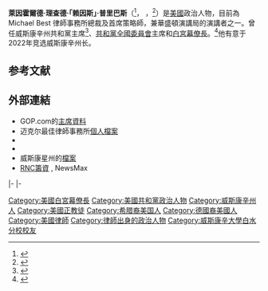 {{noteTA
|G1 = USGov
|1=zh-cn:普里巴斯;zh-tw:蒲博思;zh-hant:普里巴斯;zh-hans:普里巴斯;
|2=zh-cn:赖因斯;zh-hant:賴因斯;zh-hans:赖因斯;zh-tw:萊恩斯;
}}
{{Infobox officeholder
|name         = 赖因斯·普里巴斯<br>Reince Priebus
|image        = Reince Priebus by Gage Skidmore.jpg
|office       = [[白宮幕僚長|白宮幕僚長]]
|president    = [[唐納·川普|唐納·川普]]
|term_start   = 2017年1月20日
|term_end     = 2017年7月27日
|predecessor  = [[代尼斯·马克多纳|代尼斯·马克多纳]]
|successor    = [[約翰·F·凱利|約翰·F·凱利]]
|office1      = [[共和黨全國委員會|共和黨全國委員會]]主席
|term_start1  = 2011年1月14日
|term_end1    = 2017年1月19日
|predecessor1 = {{le|迈克尔·斯蒂尔|Michael Steele|迈克尔·-{zh-tw:史蒂爾;zh-hans:斯蒂尔;zh-hant:斯蒂爾;}-}}
|successor1   = {{le|羅娜·羅姆尼·麥克丹尼爾|Ronna Romney McDaniel}}
|office2      = {{le|威斯康辛州共和黨|Republican Party of Wisconsin}}主席
|term_start2  = 2007年
|term_end2    = 2011年
|predecessor2 = {{le|理查德·W·格雷伯|Richard W. Graber}}
|successor2   = {{le|布拉德·考特尼|Brad Courtney}}
|birth_name   = 
|birth_date   = {{birth date and age|1972|03|18}}
|birth_place  = [[美國|美國]][[新澤西州|新澤西州]]{{le|多佛 (新澤西州)|Dover, New Jersey|多佛}}
|death_date   = 
|death_place  = 
|party        = [[共和黨_(美國)|共和黨]]
|allegiance   = {{flag|United States}}
|branch       = {{flag|United States Navy}}
|serviceyears = 2019年—
|rank         = [[少尉|少尉]]
|unit         = {{tsl|en|United States Navy Reserve|美国海军后备舰队}}
|spouse       = 莎莉·普里巴斯<!--Sally Priebus-->
|children     = 2
|alma_mater   = [[威斯康辛大學白水分校|威斯康辛大學白水分校]]{{small|（[[文學士|BA]]）}}<br>[[邁阿密大學_(佛罗里达州)|邁阿密大學]]{{small|（[[法律博士|JD]]）}}
}}
'''萊因霍爾德·理查德·「赖因斯」·普里巴斯'''（{{lang-en|Reinhold Richard "Reince" Priebus}}<ref name="GOPBio">{{cite web |url=https://gop.com/leaders/national-chairman-reince-priebus-nt |title=Reince Priebus |author= |date= |work=GOP.com |publisher=Republican National Committee |accessdate=December 1, 2014 |archive-date=2016-12-17 |archive-url=https://web.archive.org/web/20161217095251/https://www.gop.com/leaders/national-chairman-reince-priebus-nt |dead-url=no }}</ref>，{{IPAc-en|audio=I'm Reince Priebus.ogg|,|r|aI|n|s|_|'|p|r|i:|b|@|s|}} {{Respell|RYNS PREE|bəs}}，<ref>{{cite news|title=Reince Priebus: Fundraising top job as RNC chairman|url=http://www.usatoday.com/news/washington/2011-01-21-priebus21_ST_N.htm|date=January 21, 2011|first=Fredreka|last=Schouten|newspaper=USA Today|accessdate=September 12, 2012|archive-date=2011-01-26|archive-url=https://web.archive.org/web/20110126230903/http://www.usatoday.com/news/washington/2011-01-21-priebus21_ST_N.htm|dead-url=no}}</ref>{{bd|1972年|3月18日}}）是[[美國|美國]]政治人物，目前為 Michael Best 律師事務所總裁及首席策略師，兼華盛頓演講局的演講者之一。曾任威斯康辛州共和黨主席<ref>{{cite web|title=Wisconsin GOP head Priebus announces bid for RNC Chair|publisher=The Badger Herald|accessdate=December 7, 2010|url=http://badgerherald.com/news/2010/12/07/wisconsin_gop_head_p.php|archive-date=2010-12-17|archive-url=https://web.archive.org/web/20101217024543/http://badgerherald.com/news/2010/12/07/wisconsin_gop_head_p.php|dead-url=no}}</ref>、[[共和黨全國委員會|共和黨全國委員會]]主席和[[白宮幕僚長|白宮幕僚長]]。<ref>{{Cite web|title=11月15日译名发布：Reince Priebus|url=https://www.cankaoxiaoxi.com/ym/20161115/1430540.shtml|publisher=参考消息|language=zh}}</ref>他有意于2022年竞选威斯康辛州长。

== 参考文献 ==
{{Reflist}}

==外部連結==
{{commons category}}
* GOP.com的[https://web.archive.org/web/20140730000548/http://www.gop.com/our-party/leadership/reince-priebus/ 主席資料]
* 迈克尔最佳律師事務所[https://web.archive.org/web/20140714154907/http://www.michaelbest.com/rrpriebus/ 個人檔案]
* {{C-SPAN|reincepriebus}}
* {{NYTtopic|people/p/reince_r_priebus}}
* 威斯康星州{{le|PolitiFact.com|PolitiFact.com|PolitiFact}}的[http://www.politifact.com/personalities/reince-priebus/ 檔案] {{Wayback|url=http://www.politifact.com/personalities/reince-priebus/ |date=20201225232302 }}
* [http://www.newsmax.com/RonaldKessler/RNC-record-fundraising-priebus/2011/09/13/id/410874 RNC籌資] {{Wayback|url=http://www.newsmax.com/RonaldKessler/RNC-record-fundraising-priebus/2011/09/13/id/410874 |date=20201222015407 }}, NewsMax

{{s-start}}
{{s-ppo}}
{{s-bef|before={{le|理查德·W·格雷伯|Richard W. Graber}}}}
{{s-ttl|title={{le|威斯康星州共和黨|Republican Party of Wisconsin}}主席|years=2007年－2011年}}
{{s-aft|after={{le|布拉德·考特尼|Brad Courtney}}}}
|-
{{s-bef|before={{le|邁克爾·斯蒂爾|Michael Steele}}}}
{{s-ttl|title=[[共和黨全國委員會|共和黨全國委員會]]主席|years=2011年－2017年}}
{{s-aft|after={{le|龍納·羅姆尼·麥克丹尼爾|Ronna Romney McDaniel}}}}
|-
{{s-off}}
{{s-bef|before=[[代尼斯·马克多纳|代尼斯·马克多纳]]}}
{{s-ttl|title=[[白宮幕僚長|白宮幕僚長]]|years=2017年1月－7月}}
{{s-aft|after=[[約翰·F·凱利|約翰·F·凱利]]}}
{{s-end}}
{{美國人物小作品}}

{{Donald Trump cabinet}}
{{美国共和党}}

{{DEFAULTSORT:Priebus, Reince}}
[[Category:美國白宮幕僚長|Category:美國白宮幕僚長]]
[[Category:美國共和黨政治人物|Category:美國共和黨政治人物]]
[[Category:威斯康辛州人|Category:威斯康辛州人]]
[[Category:美國正教徒|Category:美國正教徒]]
[[Category:希腊裔美国人|Category:希腊裔美国人]]
[[Category:德國裔美國人|Category:德國裔美國人]]
[[Category:美國律師|Category:美國律師]]
[[Category:律師出身的政治人物|Category:律師出身的政治人物]]
[[Category:威斯康辛大學白水分校校友|Category:威斯康辛大學白水分校校友]]